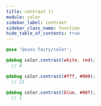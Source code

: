 ```yaml
---
title: contrast ()
module: color
sidebar_label: contrast
sidebar_class_name: function
hide_table_of_contents: true
---
```


<DocPage fieldName="contrast" fieldType="function" spec={Spec} />

```scss
@use '@sass-fairy/color';

@debug color.contrast(white, red);
  // 4

@debug color.contrast(#fff, #000);
  // 21

@debug color.contrast(blue, #00f);
  // 1
```
